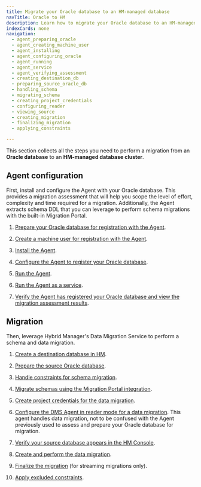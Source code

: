 ```yaml
---
title: Migrate your Oracle database to an HM-managed database
navTitle: Oracle to HM
description: Learn how to migrate your Oracle database to an HM-managed database.
indexCards: none
navigation:
  - agent_preparing_oracle
  - agent_creating_machine_user
  - agent_installing
  - agent_configuring_oracle
  - agent_running
  - agent_service
  - agent_verifying_assessment
  - creating_destination_db
  - preparing_source_oracle_db
  - handling_schema
  - migrating_schema
  - creating_project_credentials
  - configuring_reader
  - viewing_source
  - creating_migration
  - finalizing_migration
  - applying_constraints

---
```


This section collects all the steps you need to perform a migration from an **Oracle database** to an **HM-managed database cluster**.

## Agent configuration

First, install and configure the Agent with your Oracle database. This provides a migration assessment that will help you scope the level of effort, complexity and time required for a migration. Additionally, the Agent extracts schema DDL that you can leverage to perform schema migrations with the built-in Migration Portal.

1.  [Prepare your Oracle database for registration with the Agent](agent_preparing_oracle).

1.  [Create a machine user for registration with the Agent](agent_creating_machine_user).

1.  [Install the Agent](agent_installing).

1.  [Configure the Agent to register your Oracle database](agent_configuring_oracle).

1.  [Run the Agent](agent_running).

1.  [Run the Agent as a service](agent_service).

1.  [Verify the Agent has registered your Oracle database and view the migration assessment results](agent_verifying_assessment).

## Migration

Then, leverage Hybrid Manager's Data Migration Service to perform a schema and data migration.

1.  [Create a destination database in HM](creating_destination_db).

1.  [Prepare the source Oracle database](preparing_source_oracle_db). 

1.  [Handle constraints for schema migration](handling_schema). 

1.  [Migrate schemas using the Migration Portal integration](migrating_schema). 

1.  [Create project credentials for the data migration](creating_project_credentials). 

1.  [Configure the DMS Agent in reader mode for a data migration](configuring_reader). This agent handles data migration, not to be confused with the Agent previously used to assess and prepare your Oracle database for migration.

1.  [Verify your source database appears in the HM Console](viewing_source).

1.  [Create and perform the data migration](creating_migration). 

1.  [Finalize the migration](finalizing_migration) (for streaming migrations only).

1.  [Apply excluded constraints](applying_constraints). 
